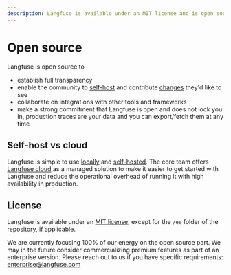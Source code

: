 ```yaml
---
description: Langfuse is available under an MIT license and is open source (except for some future enterprise features)
---
```


# Open source

Langfuse is open source to

- establish full transparency
- enable the community to [self-host](/docs/deployment/self-host) and contribute [changes](/issue) they'd like to see
- collaborate on integrations with other tools and frameworks
- make a strong commitment that Langfuse is open and does not lock you in, production traces are your data and you can export/fetch them at any time

## Self-host vs cloud

Langfuse is simple to use [locally](/docs/deployment/local) and [self-hosted](/docs/deployment/self-host). The core team offers [Langfuse cloud](/docs/deployment/cloud) as a managed solution to make it easier to get started with Langfuse and reduce the operational overhead of running it with high availability in production.

## License

Langfuse is available under an [MIT license](https://github.com/langfuse/langfuse/blob/main/LICENSE), except for the `/ee` folder of the repository, if applicable.

We are currently focusing 100% of our energy on the open source part. We may in the future consider commercializing premium features as part of an enterprise version. Please reach out to us if you have specific requirements: enterprise@langfuse.com
